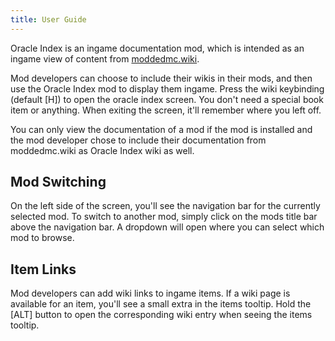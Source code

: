 ```yaml
---
title: User Guide
---
```


Oracle Index is an ingame documentation mod, which is intended as an ingame view of content from [moddedmc.wiki](https://moddedmc.wiki/).

Mod developers can choose to include their wikis in their mods, and then use the Oracle Index mod to display them ingame. Press the wiki keybinding (default [H]) to open the oracle index screen.
You don't need a special book item or anything. When exiting the screen, it'll remember where you left off.

You can only view the documentation of a mod if the mod is installed and the mod developer chose to include their documentation from moddedmc.wiki as Oracle Index wiki as well.

## Mod Switching
On the left side of the screen, you'll see the navigation bar for the currently selected mod. To switch to another mod, simply click on the mods title bar above the navigation bar.
A dropdown will open where you can select which mod to browse.

## Item Links
Mod developers can add wiki links to ingame items. If a wiki page is available for an item, you'll see a small extra in the items tooltip.
Hold the [ALT] button to open the corresponding wiki entry when seeing the items tooltip.